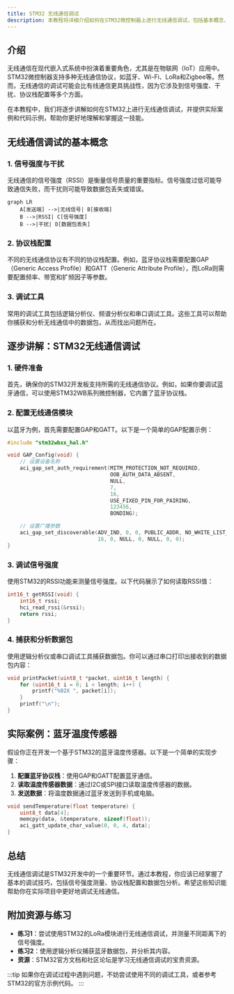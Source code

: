 ```yaml
---
title: STM32 无线通信调试
description: 本教程将详细介绍如何在STM32微控制器上进行无线通信调试，包括基本概念、调试工具、常见问题及解决方案，适合初学者学习。
---
```


## 介绍

无线通信在现代嵌入式系统中扮演着重要角色，尤其是在物联网（IoT）应用中。STM32微控制器支持多种无线通信协议，如蓝牙、Wi-Fi、LoRa和Zigbee等。然而，无线通信的调试可能会比有线通信更具挑战性，因为它涉及到信号强度、干扰、协议栈配置等多个方面。

在本教程中，我们将逐步讲解如何在STM32上进行无线通信调试，并提供实际案例和代码示例，帮助你更好地理解和掌握这一技能。

## 无线通信调试的基本概念

### 1. 信号强度与干扰

无线通信的信号强度（RSSI）是衡量信号质量的重要指标。信号强度过低可能导致通信失败，而干扰则可能导致数据包丢失或错误。

```mermaid
graph LR
    A[发送端] -->|无线信号| B[接收端]
    B -->|RSSI| C[信号强度]
    B -->|干扰| D[数据包丢失]
```

### 2. 协议栈配置

不同的无线通信协议有不同的协议栈配置。例如，蓝牙协议栈需要配置GAP（Generic Access Profile）和GATT（Generic Attribute Profile），而LoRa则需要配置频率、带宽和扩频因子等参数。

### 3. 调试工具

常用的调试工具包括逻辑分析仪、频谱分析仪和串口调试工具。这些工具可以帮助你捕获和分析无线通信中的数据包，从而找出问题所在。

## 逐步讲解：STM32无线通信调试

### 1. 硬件准备

首先，确保你的STM32开发板支持所需的无线通信协议。例如，如果你要调试蓝牙通信，可以使用STM32WB系列微控制器，它内置了蓝牙协议栈。

### 2. 配置无线通信模块

以蓝牙为例，首先需要配置GAP和GATT。以下是一个简单的GAP配置示例：

```c
#include "stm32wbxx_hal.h"

void GAP_Config(void) {
    // 设置设备名称
    aci_gap_set_auth_requirement(MITM_PROTECTION_NOT_REQUIRED,
                                 OOB_AUTH_DATA_ABSENT,
                                 NULL,
                                 7,
                                 16,
                                 USE_FIXED_PIN_FOR_PAIRING,
                                 123456,
                                 BONDING);

    // 设置广播参数
    aci_gap_set_discoverable(ADV_IND, 0, 0, PUBLIC_ADDR, NO_WHITE_LIST_USE,
                             16, 0, NULL, 0, NULL, 0, 0);
}
```

### 3. 调试信号强度

使用STM32的RSSI功能来测量信号强度。以下代码展示了如何读取RSSI值：

```c
int16_t getRSSI(void) {
    int16_t rssi;
    hci_read_rssi(&rssi);
    return rssi;
}
```

### 4. 捕获和分析数据包

使用逻辑分析仪或串口调试工具捕获数据包。你可以通过串口打印出接收到的数据包内容：

```c
void printPacket(uint8_t *packet, uint16_t length) {
    for (uint16_t i = 0; i < length; i++) {
        printf("%02X ", packet[i]);
    }
    printf("\n");
}
```

## 实际案例：蓝牙温度传感器

假设你正在开发一个基于STM32的蓝牙温度传感器。以下是一个简单的实现步骤：

1. **配置蓝牙协议栈**：使用GAP和GATT配置蓝牙通信。
2. **读取温度传感器数据**：通过I2C或SPI接口读取温度传感器的数据。
3. **发送数据**：将温度数据通过蓝牙发送到手机或电脑。

```c
void sendTemperature(float temperature) {
    uint8_t data[4];
    memcpy(data, &temperature, sizeof(float));
    aci_gatt_update_char_value(0, 0, 4, data);
}
```

## 总结

无线通信调试是STM32开发中的一个重要环节。通过本教程，你应该已经掌握了基本的调试技巧，包括信号强度测量、协议栈配置和数据包分析。希望这些知识能帮助你在实际项目中更好地调试无线通信。

## 附加资源与练习

- **练习1**：尝试使用STM32的LoRa模块进行无线通信调试，并测量不同距离下的信号强度。
- **练习2**：使用逻辑分析仪捕获蓝牙数据包，并分析其内容。
- **资源**：STM32官方文档和社区论坛是学习无线通信调试的宝贵资源。

:::tip
如果你在调试过程中遇到问题，不妨尝试使用不同的调试工具，或者参考STM32的官方示例代码。
:::